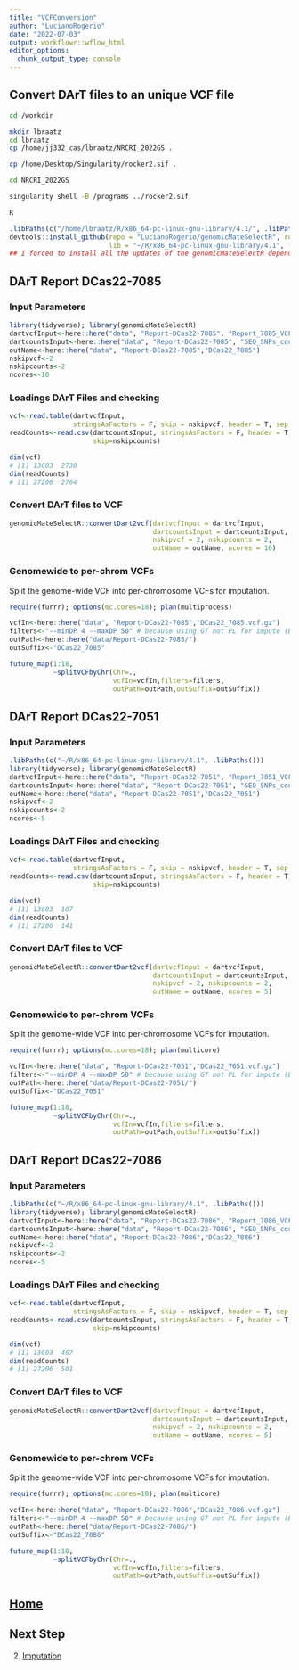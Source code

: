 ```yaml
---
title: "VCFConversion"
author: "LucianoRogerio"
date: "2022-07-03"
output: workflowr::wflow_html
editor_options:
  chunk_output_type: console
---
```


## Convert DArT files to an unique VCF file

```bash

cd /workdir

mkdir lbraatz
cd lbraatz
cp /home/jj332_cas/lbraatz/NRCRI_2022GS .

cp /home/Desktop/Singularity/rocker2.sif .

cd NRCRI_2022GS

singularity shell -B /programs ../rocker2.sif

R
```

```r
.libPaths(c("/home/lbraatz/R/x86_64-pc-linux-gnu-library/4.1/", .libPaths()))
devtools::install_github(repo = "LucianoRogerio/genomicMateSelectR", ref = "master",
                         lib = "~/R/x86_64-pc-linux-gnu-library/4.1", force = T)
## I forced to install all the updates of the genomicMateSelectR dependencies packages, to run the script smoothly
```

## DArT Report DCas22-7085

### Input Parameters

```r
library(tidyverse); library(genomicMateSelectR)
dartvcfInput<-here::here("data", "Report-DCas22-7085", "Report_7085_VCF_Ref_Version6.txt")
dartcountsInput<-here::here("data", "Report-DCas22-7085", "SEQ_SNPs_counts_0_Target_extend_Ref.csv")
outName<-here::here("data", "Report-DCas22-7085","DCas22_7085")
nskipvcf<-2 
nskipcounts<-2
ncores<-10
```

### Loadings DArT Files and checking

```r
vcf<-read.table(dartvcfInput,
                stringsAsFactors = F, skip = nskipvcf, header = T, sep = "\t", comment.char = "")
readCounts<-read.csv(dartcountsInput, stringsAsFactors = F, header = T,
                     skip=nskipcounts)

dim(vcf)
# [1] 13603  2730
dim(readCounts)
# [1] 27206  2764
```

### Convert DArT files to VCF

```r
genomicMateSelectR::convertDart2vcf(dartvcfInput = dartvcfInput,
                                    dartcountsInput = dartcountsInput,
                                    nskipvcf = 2, nskipcounts = 2,
                                    outName = outName, ncores = 10)
```

### Genomewide to per-chrom VCFs

Split the genome-wide VCF into per-chromosome VCFs for imputation.

```r
require(furrr); options(mc.cores=18); plan(multiprocess)

vcfIn<-here::here("data", "Report-DCas22-7085","DCas22_7085.vcf.gz")
filters<-"--minDP 4 --maxDP 50" # because using GT not PL for impute (Beagle5)
outPath<-here::here("data/Report-DCas22-7085/")
outSuffix<-"DCas22_7085"

future_map(1:18,
           ~splitVCFbyChr(Chr=.,
                          vcfIn=vcfIn,filters=filters,
                          outPath=outPath,outSuffix=outSuffix))
```

## DArT Report DCas22-7051

### Input Parameters

```r
.libPaths(c("~/R/x86_64-pc-linux-gnu-library/4.1", .libPaths()))
library(tidyverse); library(genomicMateSelectR)
dartvcfInput<-here::here("data", "Report-DCas22-7051", "Report_7051_VCF_Ref_Version6.txt")
dartcountsInput<-here::here("data", "Report-DCas22-7051", "SEQ_SNPs_counts_0_Target_extend_Ref.csv")
outName<-here::here("data", "Report-DCas22-7051","DCas22_7051")
nskipvcf<-2 
nskipcounts<-2
ncores<-5
```

### Loadings DArT Files and checking

```r
vcf<-read.table(dartvcfInput,
                stringsAsFactors = F, skip = nskipvcf, header = T, sep = "\t", comment.char = "")
readCounts<-read.csv(dartcountsInput, stringsAsFactors = F, header = T,
                     skip=nskipcounts)

dim(vcf)
# [1] 13603  107
dim(readCounts)
# [1] 27206  141
```

### Convert DArT files to VCF

```r
genomicMateSelectR::convertDart2vcf(dartvcfInput = dartvcfInput,
                                    dartcountsInput = dartcountsInput,
                                    nskipvcf = 2, nskipcounts = 2,
                                    outName = outName, ncores = 5)
```

### Genomewide to per-chrom VCFs

Split the genome-wide VCF into per-chromosome VCFs for imputation.

```r
require(furrr); options(mc.cores=18); plan(multicore)

vcfIn<-here::here("data", "Report-DCas22-7051","DCas22_7051.vcf.gz")
filters<-"--minDP 4 --maxDP 50" # because using GT not PL for impute (Beagle5)
outPath<-here::here("data/Report-DCas22-7051/")
outSuffix<-"DCas22_7051"

future_map(1:18,
           ~splitVCFbyChr(Chr=.,
                          vcfIn=vcfIn,filters=filters,
                          outPath=outPath,outSuffix=outSuffix))
```


## DArT Report DCas22-7086

### Input Parameters

```r
.libPaths(c("~/R/x86_64-pc-linux-gnu-library/4.1", .libPaths()))
library(tidyverse); library(genomicMateSelectR)
dartvcfInput<-here::here("data", "Report-DCas22-7086", "Report_7086_VCF_Ref_Version6.txt")
dartcountsInput<-here::here("data", "Report-DCas22-7086", "SEQ_SNPs_counts_0_Target_extend_Ref.csv")
outName<-here::here("data", "Report-DCas22-7086","DCas22_7086")
nskipvcf<-2 
nskipcounts<-2
ncores<-5
```

### Loadings DArT Files and checking

```r
vcf<-read.table(dartvcfInput,
                stringsAsFactors = F, skip = nskipvcf, header = T, sep = "\t", comment.char = "")
readCounts<-read.csv(dartcountsInput, stringsAsFactors = F, header = T,
                     skip=nskipcounts)

dim(vcf)
# [1] 13603  467
dim(readCounts)
# [1] 27206  501
```

### Convert DArT files to VCF

```r
genomicMateSelectR::convertDart2vcf(dartvcfInput = dartvcfInput,
                                    dartcountsInput = dartcountsInput,
                                    nskipvcf = 2, nskipcounts = 2,
                                    outName = outName, ncores = 5)
```

### Genomewide to per-chrom VCFs

Split the genome-wide VCF into per-chromosome VCFs for imputation.

```r
require(furrr); options(mc.cores=18); plan(multicore)

vcfIn<-here::here("data", "Report-DCas22-7086","DCas22_7086.vcf.gz")
filters<-"--minDP 4 --maxDP 50" # because using GT not PL for impute (Beagle5)
outPath<-here::here("data/Report-DCas22-7086/")
outSuffix<-"DCas22_7086"

future_map(1:18,
           ~splitVCFbyChr(Chr=.,
                          vcfIn=vcfIn,filters=filters,
                          outPath=outPath,outSuffix=outSuffix))
```


## [Home](index.html)

## Next Step

2. [Imputation](Imputation.html)